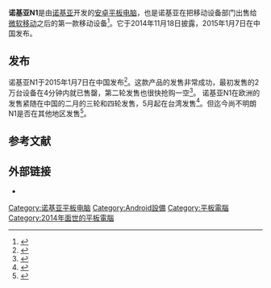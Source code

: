 {{expand|time=2015-08-30}}

{{Infobox information appliance
| name         = 诺基亚N1
| title        = 
| logo caption =
| aka          = 
| logo         = File:Nokia N1 logo.svg
| image        = File:Nokia N1 tablet.jpg
| caption      = 
| developer    = [[诺基亚|诺基亚]]
| manufacturer = [[富士康|富士康]]
| family       = 
| type         = [[平板电脑|平板电脑]]
| releasedate  = 2015年1月7日
| lifespan     = 
| discontinued = 
| unitssold    = 
| unitsshipped = 
| media        = 
| os           = [[Android_Lollipop|Android 5.0 "Lollipop"]]<br/>'''目前'''：[[Android_Lollipop|Android 5.1.1 "Lollipop"]]
| power        = [[锂离子聚合物电池|锂离子聚合物电池]]<br />5,300毫安
| soc          = [[Intel_Atom|Intel Atom]] Z3580
| cpu          = 2.4 GHz 四核
| storage      = 32 GB
| memory card  = 
| memory       = 2 GB
| display      = 7.9英寸 4:3 2048×1536[[像素|像素]]<br/>  [[发光二极管|LED]]背光 [[横向电场效应显示技术|IPS LCD]]
| graphics     =
| sound        = 
| input        = [[电容式感应|电容式]][[触摸屏|触摸屏]]
| controllers  = 
| camera       = 后置800万像素<br/>前置500万像素
| touchpad     = 
| connectivity =3.5 mm [[TRS端子|TRS端子]]<br/>[[蓝牙|蓝牙]]<br/>USB 2.0 [[USB_Type-C|Type-C]]<br/>[[Wi-Fi|Wi-Fi]]
| service      = 
| dimensions   =
| weight       = {{convert|318|g|lb|abbr=on}}
| topgame      = 
| compatibility= 
| predecessor  = 
| successor    = 
| related      = 
| website      = {{URL|http://n1.nokia.com|Nokia N1}}
}}

'''诺基亚N1'''是由[[诺基亚|诺基亚]]开发的[[安卓|安卓]][[平板电脑|平板电脑]]，也是诺基亚在把移动设备部门出售给[[微软移动|微软移动]]之后的第一款移动设备<ref name=verge-n1unveil>{{cite web|title=Nokia's first device after Microsoft is an iPad mini clone that runs Android|url=https://www.theverge.com/2014/11/18/7239709/nokia-n1-tablet-price-release-date|website=The Verge|accessdate=18 November 2014|archive-date=2018-06-12|archive-url=https://web.archive.org/web/20180612210727/https://www.theverge.com/2014/11/18/7239709/nokia-n1-tablet-price-release-date|dead-url=no}}</ref>。它于2014年11月18日披露，2015年1月7日在中国发布。

==发布==
诺基亚N1于2015年1月7日在中国发布<ref name=gsmarena-chinadata>{{cite web|title=Confirmed: Nokia N1 Android tablet to launch in China on January 7|url=http://blog.gsmarena.com/nokia-n1s-china-launch-confirmed-january-7/|website=GSMArena|accessdate=25 December 2014|archive-url=https://web.archive.org/web/20141227203407/http://blog.gsmarena.com/nokia-n1s-china-launch-confirmed-january-7/|archive-date=2014-12-27|dead-url=yes}}</ref>。这款产品的发售非常成功，最初发售的2万台设备在4分钟内就已售罄，第二轮发售也很快抢购一空<ref>{{cite web|url=http://www.gsmarena.com/two_more_nokia_n1_batches_sell_out_next_one_on_feb_26-news-10984.php|title=Two more Nokia N1 batches sell out, next one on Feb 26|work=GSMArena.com|accessdate=2018-07-14|archive-date=2018-07-14|archive-url=https://web.archive.org/web/20180714164740/https://www.gsmarena.com/two_more_nokia_n1_batches_sell_out_next_one_on_feb_26-news-10984.php|dead-url=no}}</ref>。 
诺基亚N1在欧洲的发售紧随在中国的二月的三轮和四轮发售，5月起在台湾发售<ref>{{cite web|title=Nokia N1 tablet on sale in Taiwan for $270 USD|url=http://www.phonearena.com/news/Nokia-N1-tablet-on-sale-in-Taiwan-for-270-USD_id69617|website=PhoneArena.com|accessdate=26 June 2015|archive-date=2018-07-14|archive-url=https://web.archive.org/web/20180714164453/https://www.phonearena.com/news/Nokia-N1-tablet-on-sale-in-Taiwan-for-270-USD_id69617|dead-url=no}}</ref>。但迄今尚不明朗N1是否在其他地区发售<ref name=ext-n1>{{cite web|title=Nokia N1: An iPad Mini clone that runs Android 5.0, priced at just $250|url=http://www.geekysplash.com/2015/07/nokia-n1-tablet-review-specifications-price-release-gallery.html|website=GeekySplash|access-date=2018-07-14|archive-url=https://web.archive.org/web/20170721111106/http://www.geekysplash.com/2015/07/nokia-n1-tablet-review-specifications-price-release-gallery.html|archive-date=2017-07-21|dead-url=yes}}</ref>。

== 参考文献 ==
{{reflist}}

== 外部链接 ==
* {{Official|http://n1.nokia.com/en}}

{{Nokia phones}}

[[Category:诺基亚平板电脑|Category:诺基亚平板电脑]]
[[Category:Android設備|Category:Android設備]]
[[Category:平板電腦|Category:平板電腦]]
[[Category:2014年面世的平板電腦|Category:2014年面世的平板電腦]]